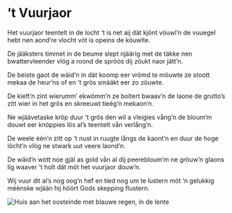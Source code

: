 
# ’t Vuurjaor

<PoemAudio src={fragment1} performer={readers.anja} />
<PoemAudio src={fragment2} isSong />

<PoemText>

Het vuurjaor teentelt in de locht
’t is net aij dät kjönt vöuwl’n
de vuuegel hebt nen aond’re vlocht
vót is opeins de köuwlte.

De jääksters timmet in de beume
slept njäärig met de täkke
nen bwattervleender vlög a roond
de spròòs dij zöukt naor jätt’n.

De beiste gaot de wäid’n in
dät koomp eer vrömd te möuwte
ze stoott mekaa de heur’ns of
en ’t grös smääkt eer zo zöuwte.

De kieft’n zint wierumm’ ekwömm’n
ze boltert bwaav’n de laone
de grutto’s zitt wier in het grös
en skreeuwt tieëg’n mekaon’n.

Ne wjäävetaske krôp duur ’t grös
den wil a vleigies vång’n
de bloum’m douwt eer knöppies lös
al’s teentelt vån verlång’n.

De weele èèn’n zitt op ’t nust
in ruugte långs de kaont’n
en duur de hoge lôcht’n vlög
ne stwark uut veere laond’n.

De wäid’n wòtt noe gjäl as gold
vån al dij peerebloum’m
ne gröuw’n glaons lig waaver ’t holt
dät möt het vuurjaor douw’n.

Wij vuur dit al’s nog oog’n hef
en tied nog um te lustern
möt ‘n gelukkig mèènske wjään
hij höört Gods skepping flustern.

</PoemText>

<Image
  src={huisMetBlauweRegenInDeLente}
  alt="Huis aan het oosteinde met blauwe regen, in de lente"
/>
